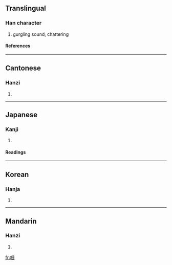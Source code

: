 {{see|啯}}

==Translingual==
===Han character===
{{Han char|rn=30|rad=口|as=11|sn=14|four=6600<sub>0</sub>|canj=口田戈一 (RWIM)}}
# gurgling sound, chattering
====References====
{{Han ref|kx=0206.010|dkj=04197|dj=0428.210|hdz=10676.090|uh=5613|ud=22035|bh=E14F|bd=57679}}
----
==Cantonese==
===Hanzi===
{{yue-hanzi|jyut=|y=gwok3}}
# {{defn|Cantonese}}
----
==Japanese==
===Kanji===
{{ja-kanji|grade=|rs=口11}}
# {{defn|Japanese}} 
====Readings====
{{ja-readings|on=[[かく]] (kaku), [[きょく]] (kyoku)|kun=}}
----
==Korean==
===Hanja===
{{ko-hanja|hangeul=괵|rv=goek|mr=koek}}
# {{defn|Korean}}
----
==Mandarin==
===Hanzi===
{{cmn-hanzi|pin=[[guo]] (guo5)|wg=kuo<sup>5</sup>}}
# {{defn|Mandarin}}

[[fr:嘓]]